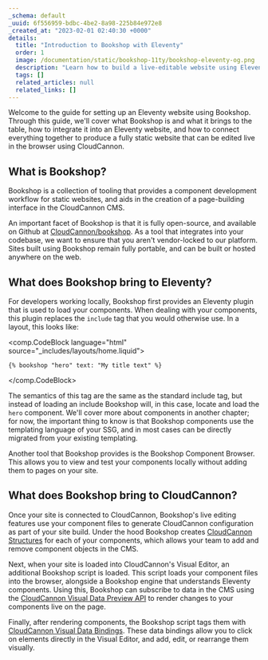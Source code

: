 ```yaml
---
_schema: default
_uuid: 6f556959-bdbc-4be2-8a98-225b84e972e8
_created_at: "2023-02-01 02:40:30 +0000"
details:
  title: "Introduction to Bookshop with Eleventy"
  order: 1
  image: /documentation/static/bookshop-11ty/bookshop-eleventy-og.png
  description: "Learn how to build a live-editable website using Eleventy and Bookshop on CloudCannon."
  tags: []
  related_articles: null
  related_links: []
---
```


Welcome to the guide for setting up an Eleventy website using Bookshop.
Through this guide, we'll cover what Bookshop is and what it brings to the table,
how to integrate it into an Eleventy website, and how to connect everything together
to produce a fully static website that can be edited live in the browser using CloudCannon.

## What is Bookshop?

Bookshop is a collection of tooling that provides a component development workflow for static websites,
and aids in the creation of a page-building interface in the CloudCannon CMS.

An important facet of Bookshop is that it is fully open-source, and available on Github at [CloudCannon/bookshop](https://github.com/CloudCannon/bookshop/).
As a tool that integrates into your codebase, we want to ensure that you aren't vendor-locked to our platform.
Sites built using Bookshop remain fully portable, and can be built or hosted anywhere on the web.

## What does Bookshop bring to Eleventy?

For developers working locally, Bookshop first provides an Eleventy plugin that is used to load your components.
When dealing with your components, this plugin replaces the `include` tag that you would otherwise use. In a layout, this looks like:

<comp.CodeBlock language="html" source="_includes/layouts/home.liquid">
```
{% bookshop "hero" text: "My title text" %}
```
</comp.CodeBlock>

The semantics of this tag are the same as the standard include tag,
but instead of loading an include Bookshop will, in this case, locate and load the `hero` component.
We'll cover more about components in another chapter; for now, the important thing to know is that Bookshop components
use the templating language of your SSG, and in most cases can be directly migrated from your existing templating.

Another tool that Bookshop provides is the Bookshop Component Browser. This allows you to view and test your components
locally without adding them to pages on your site.

## What does Bookshop bring to CloudCannon?

Once your site is connected to CloudCannon, Bookshop's live editing features use your component files to
generate CloudCannon configuration as part of your site build. Under the hood Bookshop creates 
[CloudCannon Structures](/documentation/articles/create-a-structure/) for each of your components,
which allows your team to add and remove component objects in the CMS.

Next, when your site is loaded into CloudCannon's Visual Editor, an additional Bookshop script is loaded.
This script loads your component files into the browser, alongside a Bookshop engine that understands Eleventy components.
Using this, Bookshop can subscribe to data in the CMS using the [CloudCannon Visual Data Preview API](/documentation/articles/what-are-visual-data-previews/)
to render changes to your components live on the page.

Finally, after rendering components, the Bookshop script tags them with [CloudCannon Visual Data Bindings](/documentation/articles/what-are-visual-data-bindings/).
These data bindings allow you to click on elements directly in the Visual Editor, and add, edit, or rearrange them visually.
